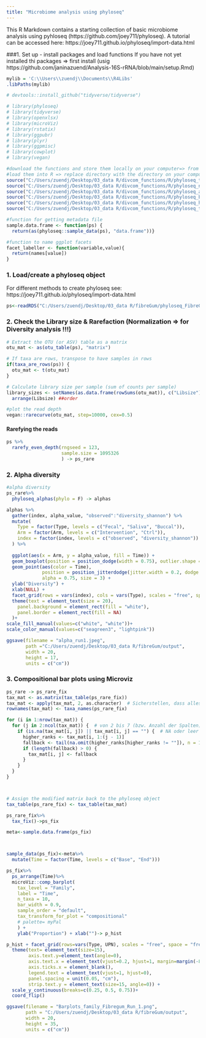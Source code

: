 ```yaml
---
title: "Microbiome analysis using phyloseq"
---
```

This R Markdown contains a starting collection of basic microbiome analysis using pyhloseq (https://github.com/joey711/phyloseq). A tutorial can be accessed here: https://joey711.github.io/phyloseq/import-data.html

###1. Set up - install packages and load functions
If you have not yet installed thi packages => first install (usig https://github.com/janinazuend/Analysis-16S-rRNA/blob/main/setup.Rmd)
```r
mylib = 'C:\\Users\\zuendj\\Documents\\R4Libs'
.libPaths(mylib)

# devtools::install_github("tidyverse/tidyverse") 

# library(phyloseq)
# library(tidyverse)
# library(openxlsx)
# library(microViz)
# library(rstatix)
# library(ggpubr)
# library(plyr)
# library(ggpmisc)
# library(cowplot)
# library(vegan)
```

```r
#download the functions and store them locally on your computer=> from fconstancias: https://zenodo.org/records/6473394 
#load them into R => replace directory with the directory on your computer
source("C:/Users/zuendj/Desktop/03_data R/divcom_functions/R/phyloseq_taxa_tests.R") 
source("C:/Users/zuendj/Desktop/03_data R/divcom_functions/R/phyloseq_normalisation.R") 
source("C:/Users/zuendj/Desktop/03_data R/divcom_functions/R/phyloseq_alpha.R") 
source("C:/Users/zuendj/Desktop/03_data R/divcom_functions/R/phyloseq_beta.R") 
source("C:/Users/zuendj/Desktop/03_data R/divcom_functions/R/phyloseq_heatmap.R")
source("C:/Users/zuendj/Desktop/03_data R/divcom_functions/R/phyloseq_taxa_tests.R")

#function for getting metadata file
sample.data.frame <- function(ps) {
  return(as(phyloseq::sample_data(ps), "data.frame"))}

#function to name ggplot facets
facet_labeller <- function(variable,value){
  return(names[value])
}
```

### 1. Load/create a phyloseq object 
For different methods to create phyloseq see: https://joey711.github.io/phyloseq/import-data.html

```r
ps<-readRDS("C:/Users/zuendj/Desktop/03_data R/fibreGum/phyloseq_FibreGum_Run1.rds")
```

### 2. Check the Library size & Rarefaction (Normalization => for Diversity analysis !!!)
```r
# Extract the OTU (or ASV) table as a matrix
otu_mat <- as(otu_table(ps), "matrix")

# If taxa are rows, transpose to have samples in rows
if(taxa_are_rows(ps)) {
  otu_mat <- t(otu_mat)
}

# Calculate library size per sample (sum of counts per sample)
library_sizes <- setNames(as.data.frame(rowSums(otu_mat)), c("Libsize"))%>%
  arrange(Libsize) ##order
```
```r
#plot the read depth
vegan::rarecurve(otu_mat, step=10000, cex=0.5)
```
#### Rarefying the reads
```r
ps %>%
  rarefy_even_depth(rngseed = 123,
                    sample.size = 1095326
                    ) -> ps_rare
```
###  2. Alpha diversity
```r
#alpha diversity
ps_rare%>%
  phyloseq_alphas(phylo = F) -> alphas
```

```r
alphas %>%
  gather(index, alpha_value, "observed":"diversity_shannon") %>%
  mutate(
    Type = factor(Type, levels = c("Fecal", "Saliva", "Buccal")),
    Arm = factor(Arm, levels = c("Intervention", "Ctrl")),
    index = factor(index, levels = c("observed", "diversity_shannon"))
  ) %>%
  
  ggplot(aes(x = Arm, y = alpha_value, fill = Time)) +
  geom_boxplot(position = position_dodge(width = 0.75), outlier.shape = NA) +
  geom_point(aes(color = Time),
             position = position_jitterdodge(jitter.width = 0.2, dodge.width = 0.75),
             alpha = 0.75, size = 3) +
  ylab("Diversity") + 
  xlab(NULL) +
  facet_grid(rows = vars(index), cols = vars(Type), scales = "free", space = "free_x") +
  theme(text = element_text(size = 20),
    panel.background = element_rect(fill = "white"),
    panel.border = element_rect(fill = NA)
  )+
scale_fill_manual(values=c("white", "white"))+
scale_color_manual(values=c("seagreen3", "lightpink"))

ggsave(filename = "alpha_run1.jpeg",
       path ="C:/Users/zuendj/Desktop/03_data R/fibreGum/output",
       width = 20,
       height = 17,
       units = c("cm"))
```

### 3. Compositional bar plots using Microviz
```r
ps_rare -> ps_rare_fix
tax_mat <- as.matrix(tax_table(ps_rare_fix))
tax_mat <- apply(tax_mat, 2, as.character)  # Sicherstellen, dass alles Zeichen ist
rownames(tax_mat) <- taxa_names(ps_rare_fix)

for (i in 1:nrow(tax_mat)) {
  for (j in 2:ncol(tax_mat)) {  # von 2 bis 7 (bzw. Anzahl der Spalten)
    if (is.na(tax_mat[i, j]) || tax_mat[i, j] == "") {  # NA oder leer ersetzen
      higher_ranks <- tax_mat[i, 1:(j - 1)]
      fallback <- tail(na.omit(higher_ranks[higher_ranks != ""]), n = 1)
      if (length(fallback) > 0) {
        tax_mat[i, j] <- fallback
      }
    }
  }
}



# Assign the modified matrix back to the phyloseq object
tax_table(ps_rare_fix) <- tax_table(tax_mat)

ps_rare_fix%>%
  tax_fix()->ps_fix
```

```r
meta<-sample.data.frame(ps_fix)



sample_data(ps_fix)<-meta%>%
  mutate(Time = factor(Time, levels = c("Base", "End")))
```

```r
ps_fix%>%
  ps_arrange(Time)%>%
  microViz::comp_barplot(
    tax_level = "Family",
    label = "Time",
    n_taxa = 10,
    bar_width = 0.9,
    sample_order = "default",
    tax_transform_for_plot = "compositional"
    # palette= myPal
    ) +
    ylab("Proportion") + xlab("")-> p_hist

p_hist + facet_grid(rows=vars(Type, UPN), scales = "free", space = "free_x", drop = TRUE)+
  theme(text= element_text(size=15),
        axis.text.y=element_text(angle=0),
        axis.text.x = element_text(vjust=0.2, hjust=1, margin=margin(-8,0,0,0)),
        axis.ticks.x = element_blank(),
        legend.text = element_text(vjust=1, hjust=0),
        panel.spacing = unit(0.05, "cm"),
        strip.text.y = element_text(size=15, angle=0)) + 
  scale_y_continuous(breaks=c(0.25, 0.5, 0.75))+
  coord_flip()

ggsave(filename = "Barplots_family_Fibregum_Run_1.png",
       path = "C:/Users/zuendj/Desktop/03_data R/fibreGum/output",
       width = 20,
       height = 35,
       units = c("cm"))
```

